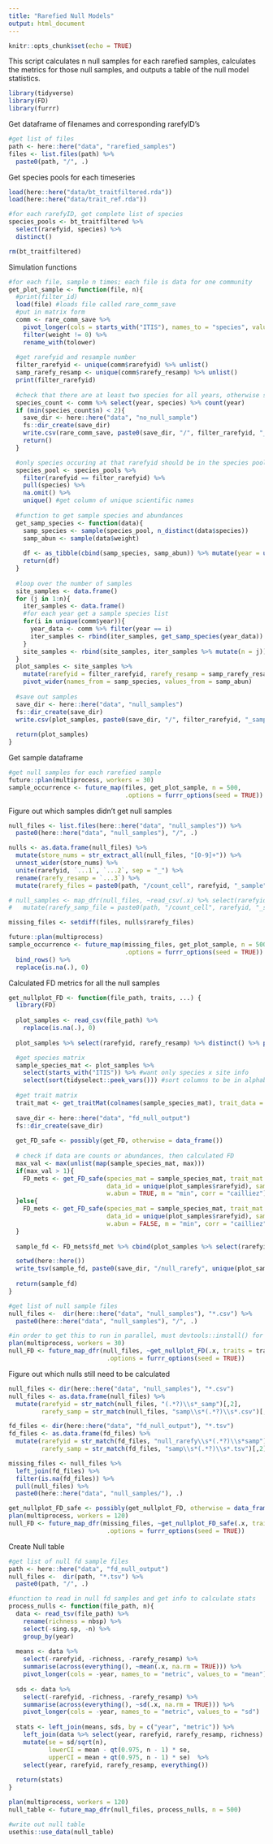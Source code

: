 ```yaml
---
title: "Rarefied Null Models"
output: html_document
---
```


```r
knitr::opts_chunk$set(echo = TRUE)
```

This script calculates n null samples for each rarefied samples, calculates the metrics for those null samples, and outputs a table of the null model statistics.

```r
library(tidyverse)
library(FD)
library(furrr)
```

Get dataframe of filenames and corresponding rarefyID's
```r
#get list of files
path <- here::here("data", "rarefied_samples")
files <- list.files(path) %>%
  paste0(path, "/", .)
```

Get species pools for each timeseries
```r
load(here::here("data/bt_traitfiltered.rda"))
load(here::here("data/trait_ref.rda"))

#for each rarefyID, get complete list of species
species_pools <- bt_traitfiltered %>%
  select(rarefyid, species) %>% 
  distinct()

rm(bt_traitfiltered)
```

Simulation functions
```r

#for each file, sample n times; each file is data for one community
get_plot_sample <- function(file, n){
  #print(filter_id)
  load(file) #loads file called rare_comm_save
  #put in matrix form
  comm <- rare_comm_save %>%
    pivot_longer(cols = starts_with("ITIS"), names_to = "species", values_to = "weight") %>%
    filter(weight != 0) %>%
    rename_with(tolower)
  
  #get rarefyid and resample number 
  filter_rarefyid <- unique(comm$rarefyid) %>% unlist()
  samp_rarefy_resamp <- unique(comm$rarefy_resamp) %>% unlist()
  print(filter_rarefyid)
  
  #check that there are at least two species for all years, otherwise stop sampling
  species_count <- comm %>% select(year, species) %>% count(year)
  if (min(species_count$n) < 2){
    save_dir <- here::here("data", "no_null_sample")
    fs::dir_create(save_dir)
    write.csv(rare_comm_save, paste0(save_dir, "/", filter_rarefyid, "_samp", samp_rarefy_resamp, ".csv"))
    return()
  }

  #only species occuring at that rarefyid should be in the species pool
  species_pool <- species_pools %>%
    filter(rarefyid == filter_rarefyid) %>%
    pull(species) %>%
    na.omit() %>%
    unique() #get column of unique scientific names
  
  #function to get sample species and abundances
  get_samp_species <- function(data){
    samp_species <- sample(species_pool, n_distinct(data$species))
    samp_abun <- sample(data$weight)
      
    df <- as_tibble(cbind(samp_species, samp_abun)) %>% mutate(year = unique(data$year))
    return(df)
  }
  
  #loop over the number of samples
  site_samples <- data.frame()
  for (j in 1:n){
    iter_samples <- data.frame()
    #for each year get a sample species list
    for(i in unique(comm$year)){
      year_data <- comm %>% filter(year == i)
      iter_samples <- rbind(iter_samples, get_samp_species(year_data))
    }
    site_samples <- rbind(site_samples, iter_samples %>% mutate(n = j))
  }
  plot_samples <- site_samples %>%
    mutate(rarefyid = filter_rarefyid, rarefy_resamp = samp_rarefy_resamp) %>%
    pivot_wider(names_from = samp_species, values_from = samp_abun)
  
  #save out samples
  save_dir <- here::here("data", "null_samples")
  fs::dir_create(save_dir)
  write.csv(plot_samples, paste0(save_dir, "/", filter_rarefyid, "_samp", samp_rarefy_resamp, ".csv"))
  
  return(plot_samples)
}
```

Get sample dataframe
```r
#get null samples for each rarefied sample
future::plan(multiprocess, workers = 30)
sample_occurrence <- future_map(files, get_plot_sample, n = 500, 
                                .options = furrr_options(seed = TRUE)) 
```

Figure out which samples didn't get null samples
```r
null_files <- list.files(here::here("data", "null_samples")) %>%
  paste0(here::here("data", "null_samples"), "/", .)

nulls <- as.data.frame(null_files) %>% 
  mutate(store_nums = str_extract_all(null_files, "[0-9]+")) %>%
  unnest_wider(store_nums) %>%
  unite(rarefyid, `...1`, `...2`, sep = "_") %>% 
  rename(rarefy_resamp = `...3`) %>%
  mutate(rarefy_files = paste0(path, "/count_cell", rarefyid, "_sample", rarefy_resamp, ".rda"))

# null_samples <- map_dfr(null_files, ~read_csv(.x) %>% select(rarefyid, rarefy_resamp) %>% distinct()) %>%
#   mutate(rarefy_samp_file = paste0(path, "/count_cell", rarefyid, "_sample", rarefy_resamp, ".rda")) 

missing_files <- setdiff(files, nulls$rarefy_files)

future::plan(multiprocess)
sample_occurrence <- future_map(missing_files, get_plot_sample, n = 500,
                                .options = furrr_options(seed = TRUE)) %>%
  bind_rows() %>%
  replace(is.na(.), 0)
```

Calculated FD metrics for all the null samples
```r
get_nullplot_FD <- function(file_path, traits, ...) {
  library(FD)
  
  plot_samples <- read_csv(file_path) %>% 
    replace(is.na(.), 0)
  
  plot_samples %>% select(rarefyid, rarefy_resamp) %>% distinct() %>% print()

  #get species matrix
  sample_species_mat <- plot_samples %>%
    select(starts_with("ITIS")) %>% #want only species x site info
    select(sort(tidyselect::peek_vars())) #sort columns to be in alphabetical order, required for dbFDI()
  
  #get trait matrix
  trait_mat <- get_traitMat(colnames(sample_species_mat), trait_data = traits) 
  
  save_dir <- here::here("data", "fd_null_output")
  fs::dir_create(save_dir)
  
  get_FD_safe <- possibly(get_FD, otherwise = data_frame())
  
  # check if data are counts or abundances, then calculated FD
  max_val <- max(unlist(map(sample_species_mat, max)))
  if(max_val > 1){
    FD_mets <- get_FD_safe(species_mat = sample_species_mat, trait_mat = trait_mat, year_list = plot_samples$year,
                           data_id = unique(plot_samples$rarefyid), samp_id = unique(plot_samples$rarefy_resamp),
                           w.abun = TRUE, m = "min", corr = "cailliez")
  }else{
    FD_mets <- get_FD_safe(species_mat = sample_species_mat, trait_mat = traits, year_list = plot_samples$year,
                           data_id = unique(plot_samples$rarefyid), samp_id = unique(plot_samples$rarefy_resamp),
                           w.abun = FALSE, m = "min", corr = "cailliez")
  }
  
  sample_fd <- FD_mets$fd_met %>% cbind(plot_samples %>% select(rarefyid, rarefy_resamp, n))

  setwd(here::here())
  write_tsv(sample_fd, paste0(save_dir, "/null_rarefy", unique(plot_samples$rarefyid), "samp",  unique(plot_samples$rarefy_resamp), ".tsv"))
  
  return(sample_fd)
}

#get list of null sample files
null_files <-  dir(here::here("data", "null_samples"), "*.csv") %>%
  paste0(here::here("data", "null_samples"), "/", .)

#in order to get this to run in parallel, must devtools::install() for the biodivTS package
plan(multiprocess, workers = 30)
null_FD <- future_map_dfr(null_files, ~get_nullplot_FD(.x, traits = trait_ref),
                           .options = furrr_options(seed = TRUE))
```

Figure out which nulls still need to be calculated
```r
null_files <- dir(here::here("data", "null_samples"), "*.csv") 
null_files <- as.data.frame(null_files) %>%
  mutate(rarefyid = str_match(null_files, "(.*?)\\s*_samp")[,2],
         rarefy_samp = str_match(null_files, "samp\\s*(.*?)\\s*.csv")[,2])

fd_files <- dir(here::here("data", "fd_null_output"), "*.tsv")
fd_files <- as.data.frame(fd_files) %>%
  mutate(rarefyid = str_match(fd_files, "null_rarefy\\s*(.*?)\\s*samp")[,2],
         rarefy_samp = str_match(fd_files, "samp\\s*(.*?)\\s*.tsv")[,2])

missing_files <- null_files %>%
  left_join(fd_files) %>% 
  filter(is.na(fd_files)) %>%
  pull(null_files) %>%
  paste0(here::here("data", "null_samples/"), .)

get_nullplot_FD_safe <- possibly(get_nullplot_FD, otherwise = data_frame())
plan(multiprocess, workers = 120)
null_FD <- future_map_dfr(missing_files, ~get_nullplot_FD_safe(.x, traits = trait_ref),
                           .options = furrr_options(seed = TRUE))
```

Create Null table
```r
#get list of null fd sample files
path <- here::here("data", "fd_null_output")
null_files <-  dir(path, "*.tsv") %>%
  paste0(path, "/", .)

#function to read in null fd samples and get info to calculate stats
process_nulls <- function(file_path, n){
  data <- read_tsv(file_path) %>%
    rename(richness = nbsp) %>%
    select(-sing.sp, -n) %>%
    group_by(year)
  
  means <- data %>%
    select(-rarefyid, -richness, -rarefy_resamp) %>%
    summarise(across(everything(), ~mean(.x, na.rm = TRUE))) %>%
    pivot_longer(cols = -year, names_to = "metric", values_to = "mean")
  
  sds <- data %>%
    select(-rarefyid, -richness, -rarefy_resamp) %>%
    summarise(across(everything(), ~sd(.x, na.rm = TRUE))) %>%
    pivot_longer(cols = -year, names_to = "metric", values_to = "sd")
  
  stats <- left_join(means, sds, by = c("year", "metric")) %>%
    left_join(data %>% select(year, rarefyid, rarefy_resamp, richness) %>% distinct(), by = "year") %>%
    mutate(se = sd/sqrt(n),
           lowerCI = mean - qt(0.975, n - 1) * se, 
           upperCI = mean + qt(0.975, n - 1) * se)  %>%
    select(year, rarefyid, rarefy_resamp, everything())
  
  return(stats)
}

plan(multiprocess, workers = 120)
null_table <- future_map_dfr(null_files, process_nulls, n = 500)

#write out null table
usethis::use_data(null_table)
```



